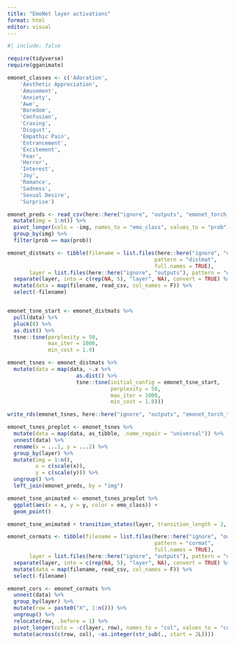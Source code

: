 ```yaml
---
title: "EmoNet layer activations"
format: html
editor: visual
---
```


```r
#| include: false

require(tidyverse)
require(gganimate)

emonet_classes <- c('Adoration',
    'Aesthetic Appreciation',
    'Amusement',
    'Anxiety',
    'Awe',
    'Boredom',
    'Confusion',
    'Craving',
    'Disgust',
    'Empathic Pain',
    'Entrancement',
    'Excitement',
    'Fear',
    'Horror',
    'Interest',
    'Joy',
    'Romance',
    'Sadness',
    'Sexual Desire',
    'Surprise')
```

```r
emonet_preds <- read_csv(here::here("ignore", "outputs", "emonet_torch_probs_nsd_shared1000.txt"), col_names = emonet_classes) %>% 
  mutate(img = 1:n()) %>% 
  pivot_longer(cols = -img, names_to = "emo_class", values_to = "prob") %>% 
  group_by(img) %>% 
  filter(prob == max(prob))
```


```r
emonet_distmats <- tibble(filename = list.files(here::here("ignore", "outputs"),
                                               pattern = "distmat",
                                               full.names = TRUE),
       layer = list.files(here::here("ignore", "outputs"), pattern = "distmat")) %>% 
  separate(layer, into = c(rep(NA, 5), "layer", NA), convert = TRUE) %>% 
  mutate(data = map(filename, read_csv, col_names = F)) %>% 
  select(-filename)


emonet_tsne_start <- emonet_distmats %>% 
  pull(data) %>% 
  pluck(8) %>% 
  as.dist() %>% 
  tsne::tsne(perplexity = 50,
             max_iter = 1000,
             min_cost = 1.9)

emonet_tsnes <- emonet_distmats %>% 
  mutate(data = map(data, ~.x %>% 
                      as.dist() %>% 
                      tsne::tsne(initial_config = emonet_tsne_start,
                                 perplexity = 50,
                                 max_iter = 1000,
                                 min_cost = 1.8)))

write_rds(emonet_tsnes, here::here("ignore", "outputs", "emonet_torch_tsnes.rds"))
```

```r
emonet_tsnes_preplot <- emonet_tsnes %>% 
  mutate(data = map(data, as_tibble, .name_repair = "universal")) %>% 
  unnest(data) %>% 
  rename(x = ...1, y = ...2) %>% 
  group_by(layer) %>% 
  mutate(img = 1:n(),
         x = c(scale(x)),
         y = c(scale(y))) %>% 
  ungroup() %>% 
  left_join(emonet_preds, by = "img")

emonet_tsne_animated <- emonet_tsnes_preplot %>% 
  ggplot(aes(x = x, y = y, color = emo_class)) + 
  geom_point()
```
```r
emonet_tsne_animated + transition_states(layer, transition_length = 2, state_length = 1) + ggtitle('Un-adjusted tSNE of EmoNet layer activation similarity for NSD images', subtitle = "Layer {closest_state}")
```


```r
emonet_cormats <- tibble(filename = list.files(here::here("ignore", "outputs"),
                                               pattern = "cormat",
                                               full.names = TRUE),
       layer = list.files(here::here("ignore", "outputs"), pattern = "cormat")) %>% 
  separate(layer, into = c(rep(NA, 5), "layer", NA), convert = TRUE) %>% 
  mutate(data = map(filename, read_csv, col_names = F)) %>% 
  select(-filename)

emonet_cors <- emonet_cormats %>% 
  unnest(data) %>% 
  group_by(layer) %>% 
  mutate(row = paste0("X", 1:n())) %>% 
  ungroup() %>% 
  relocate(row, .before = 1) %>% 
  pivot_longer(cols = -c(layer, row), names_to = "col", values_to = "correlation") %>% 
  mutate(across(c(row, col), ~as.integer(str_sub(., start = 2L))))
```

